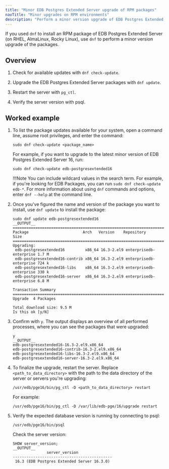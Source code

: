 ```yaml
---
title: "Minor EDB Postgres Extended Server upgrade of RPM packages"
navTitle: "Minor upgrades on RPM environments"
description: "Perform a minor version upgrade of EDB Postgres Extended Server with the dnf package manager"
---
```


If you used `dnf` to install an RPM package of EDB Postgres Extended Server (on RHEL, AlmaLinux, Rocky Linux), use `dnf` to perform a minor version upgrade of the packages.

## Overview 

1.  Check for available updates with `dnf check-update`. 

1.  Upgrade the EDB Postgres Extended Server packages with `dnf update`. 

1.  Restart the server with `pg_ctl`. 

1.  Verify the server version with psql. 

## Worked example

1.  To list the package updates available for your system, open a command line, assume root privileges, and enter the command:

    ```shell
    sudo dnf check-update <package_name>
    ```

    For example, if you want to upgrade to the latest minor version of EDB Postgres Extended Server 16, run: 

    ```shell
    sudo dnf check-update edb-postgresextended16
    ```

    !!!Note
       You can include wildcard values in the search term. For example, if you're looking for EDB Packages, you can run `sudo dnf check-update edb-*`. For more information about using `dnf` commands and options, enter `dnf --help` at the command line.

1.  Once you've figured the name and version of the package you want to install, use `dnf update` to install the package:

    ```shell
    sudo dnf update edb-postgresextended16
    __OUTPUT__
    ================================================================================
    Package                        Arch   Version    Repository               Size
    ================================================================================
    Upgrading:
     edb-postgresextended16         x86_64 16.3-2.el9 enterprisedb-enterprise 1.7 M
     edb-postgresextended16-contrib x86_64 16.3-2.el9 enterprisedb-enterprise 724 k
     edb-postgresextended16-libs    x86_64 16.3-2.el9 enterprisedb-enterprise 330 k
     edb-postgresextended16-server  x86_64 16.3-2.el9 enterprisedb-enterprise 6.8 M

    Transaction Summary
    ================================================================================
    Upgrade  4 Packages
    
    Total download size: 9.5 M
    Is this ok [y/N]
    ```

1.  Confirm with `y`. The output displays an overview of all performed processes, where you can see the packages that were upgraded:

    ```shell
    y
    __OUTPUT__
    edb-postgresextended16-16.3-2.el9.x86_64
    edb-postgresextended16-contrib-16.3-2.el9.x86_64
    edb-postgresextended16-libs-16.3-2.el9.x86_64
    edb-postgresextended16-server-16.3-2.el9.x86_64
    ```

1.  To finalize the upgrade, restart the server. Replace `<path_to_data_directory>` with the path to the data directory of the server or servers you're upgrading:

    ```shell
    /usr/edb/pge16/bin/pg_ctl -D <path_to_data_directory> restart
    ```

    For example: 

    ```shell
    /usr/edb/pge16/bin/pg_ctl -D /var/lib/edb-pge/16/upgrade restart
    ```

1.  Verify the expected database version is running by connecting to psql: 

    ```shell
    /usr/edb/pge16/bin/psql
    ```
    
    Check the server version: 

    ```psql
    SHOW server_version;
    __OUTPUT__
                   server_version
    --------------------------------------------
     16.3 (EDB Postgres Extended Server 16.3.0)
    ```
    